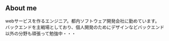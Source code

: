 ##  About me

webサービスを作るエンジニア。都内ソフトウェア開発会社に勤めています。<br />
バックエンドを主戦場としており、個人開発のためにデザインなどバックエンド以外の分野も頑張って勉強中・・・